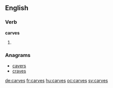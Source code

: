 ==English==

===Verb===
'''carves'''

# {{third-person singular of|carve}}

===Anagrams===
* [[cavers#English|cavers]]
* [[craves#English|craves]]

[[de:carves]]
[[fr:carves]]
[[hu:carves]]
[[oc:carves]]
[[sv:carves]]